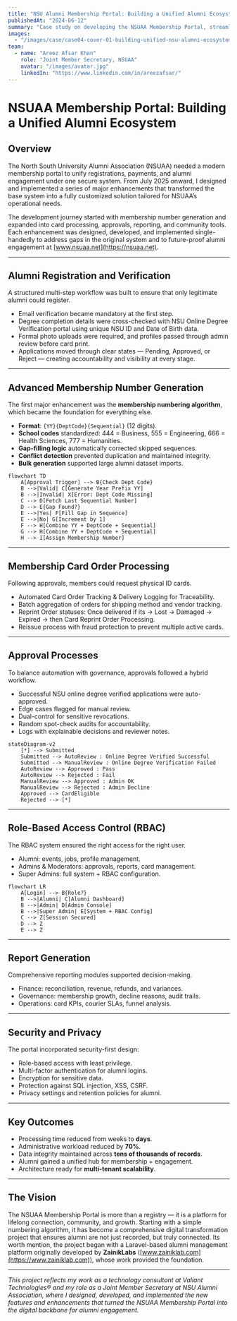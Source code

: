 ```yaml
---
title: "NSU Alumni Membership Portal: Building a Unified Alumni Ecosystem"
publishedAt: "2024-06-12"
summary: "Case study on developing the NSUAA Membership Portal, streamlining alumni registration, payments, verification, and card issuance systems."
images:
  - "/images/case/case04-cover-01-building-unified-nsu-alumni-ecosystem.jpg"
team:
  - name: "Areez Afsar Khan"
    role: "Joint Member Secretary, NSUAA"
    avatar: "/images/avatar.jpg"
    linkedIn: "https://www.linkedin.com/in/areezafsar/"
---
```


# NSUAA Membership Portal: Building a Unified Alumni Ecosystem

## Overview

The North South University Alumni Association (NSUAA) needed a modern membership portal to unify registrations, payments, and alumni engagement under one secure system. From July 2025 onward, I designed and implemented a series of major enhancements that transformed the base system into a fully customized solution tailored for NSUAA’s operational needs.

The development journey started with membership number generation and expanded into card processing, approvals, reporting, and community tools. Each enhancement was designed, developed, and implemented single-handedly to address gaps in the original system and to future-proof alumni engagement at [www.nsuaa.net](https://nsuaa.net).

---

## Alumni Registration and Verification

A structured multi-step workflow was built to ensure that only legitimate alumni could register.
- Email verification became mandatory at the first step.
- Degree completion details were cross-checked with NSU Online Degree Verification portal using unique NSU ID and Date of Birth data.
- Formal photo uploads were required, and profiles passed through admin review before card print.
- Applications moved through clear states — Pending, Approved, or Reject — creating accountability and visibility at every stage.

---

## Advanced Membership Number Generation

The first major enhancement was the **membership numbering algorithm**, which became the foundation for everything else.

- **Format**: `{YY}{DeptCode}{Sequential}` (12 digits).
- **School codes** standardized: 444 = Business, 555 = Engineering, 666 = Health Sciences, 777 = Humanities.
- **Gap-filling logic** automatically corrected skipped sequences.
- **Conflict detection** prevented duplication and maintained integrity.
- **Bulk generation** supported large alumni dataset imports.

```mermaid
flowchart TD
    A[Approval Trigger] --> B{Check Dept Code}
    B -->|Valid| C[Generate Year Prefix YY]
    B -->|Invalid| X[Error: Dept Code Missing]
    C --> D[Fetch Last Sequential Number]
    D --> E{Gap Found?}
    E -->|Yes| F[Fill Gap in Sequence]
    E -->|No| G[Increment by 1]
    F --> H[Combine YY + DeptCode + Sequential]
    G --> H[Combine YY + DeptCode + Sequential]
    H --> I[Assign Membership Number]
```

---

## Membership Card Order Processing

Following approvals, members could request physical ID cards.

- Automated Card Order Tracking & Delivery Logging for Traceability.
- Batch aggregation of orders for shipping method and vendor tracking.
- Reprint Order statuses: Once delivered if its → Lost → Damaged → Expired → then Card Reprint Order Processing.
- Reissue process with fraud protection to prevent multiple active cards.

---

## Approval Processes

To balance automation with governance, approvals followed a hybrid workflow.

- Successful NSU online degree verified applications were auto-approved.
- Edge cases flagged for manual review.
- Dual-control for sensitive revocations.
- Random spot-check audits for accountability.
- Logs with explainable decisions and reviewer notes.

```mermaid
stateDiagram-v2
    [*] --> Submitted
    Submitted --> AutoReview : Online Degree Verified Successful
    Submitted --> ManualReview : Online Degree Verification Failed
    AutoReview --> Approved : Pass
    AutoReview --> Rejected : Fail
    ManualReview --> Approved : Admin OK
    ManualReview --> Rejected : Admin Decline
    Approved --> CardEligible
    Rejected --> [*]
```

---

## Role-Based Access Control (RBAC)

The RBAC system ensured the right access for the right user.

- Alumni: events, jobs, profile management.
- Admins & Moderators: approvals, reports, card management.
- Super Admins: full system + RBAC configuration.

```mermaid
flowchart LR
    A[Login] --> B{Role?}
    B -->|Alumni| C[Alumni Dashboard]
    B -->|Admin| D[Admin Console]
    B -->|Super Admin| E[System + RBAC Config]
    C --> Z[Session Secured]
    D --> Z
    E --> Z
```

---

## Report Generation

Comprehensive reporting modules supported decision-making.

- Finance: reconciliation, revenue, refunds, and variances.
- Governance: membership growth, decline reasons, audit trails.
- Operations: card KPIs, courier SLAs, funnel analysis.

---

## Security and Privacy

The portal incorporated security-first design:
- Role-based access with least privilege.
- Multi-factor authentication for alumni logins.
- Encryption for sensitive data.
- Protection against SQL injection, XSS, CSRF.
- Privacy settings and retention policies for alumni.

---

## Key Outcomes

- Processing time reduced from weeks to **days**.
- Administrative workload reduced by **70%**.
- Data integrity maintained across **tens of thousands of records**.
- Alumni gained a unified hub for membership + engagement.
- Architecture ready for **multi-tenant scalability**.

---

## The Vision

The NSUAA Membership Portal is more than a registry — it is a platform for lifelong connection, community, and growth. Starting with a simple numbering algorithm, it has become a comprehensive digital transformation project that ensures alumni are not just recorded, but truly connected. Its worth mention, the project began with a Laravel-based alumni management platform originally developed by **ZainikLabs** ([www.zainiklab.com](https://www.zainiklab.com)), whose work provided the foundation.

---

*This project reflects my work as a technology consultant at Valiant Technologies® and my role as a Joint Member Secretary at NSU Alumni Association, where I designed, developed, and implemented the new features and enhancements that turned the NSUAA Membership Portal into the digital backbone for alumni engagement.*
